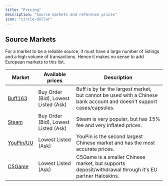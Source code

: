```yaml
---
title: "Pricing"
description: "Source markets and reference prices"
icon: "circle-dollar"
---
```


## Source Markets

<Note>

For a market to be a reliable source, it must have a large number of listings and a high volume of transactions. Hence it makes no sense to add European markets to this list.

</Note>

| Market                                     | Available prices                     | Description                                                                                                           |
| ------------------------------------------ | ------------------------------------ | --------------------------------------------------------------------------------------------------------------------- |
| [Buff163](https://buff163.com)             | Buy Order (Bid), Lowest Listed (Ask) | Buff is by far the largest market, but cannot be used with a Chinese bank account and doesn't support cases/capsules. |
| [Steam](https://steamcommunity.com/market) | Buy Order (Bid), Lowest Listed (Ask) | Steam is very popular, but has 15% fee and very inflated prices.                                                      |
| [YouPin/UU](https://youpin898.com/)        | Lowest Listed (Ask)                  | YouPin is the second largest Chinese market and has the most accurate prices.                                         |
| [C5Game](https://c5game.com)               | Lowest Listed (Ask)                  | C5Game is a smaller Chinese market, but supports deposit/withdrawal through it's EU partner Haloskins.                |
